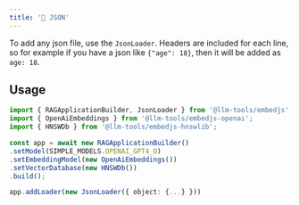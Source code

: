 ---
title: '📃 JSON'
---

To add any json file, use the `JsonLoader`.
Headers are included for each line, so for example if you have a json like `{"age": 18}`, then it will be added as `age: 18`.

## Usage

<CodeGroup>

```ts Example
import { RAGApplicationBuilder, JsonLoader } from '@llm-tools/embedjs';
import { OpenAiEmbeddings } from '@llm-tools/embedjs-openai';
import { HNSWDb } from '@llm-tools/embedjs-hnswlib';

const app = await new RAGApplicationBuilder()
.setModel(SIMPLE_MODELS.OPENAI_GPT4_O)
.setEmbeddingModel(new OpenAiEmbeddings())
.setVectorDatabase(new HNSWDb())
.build();

app.addLoader(new JsonLoader({ object: {...} }))
```
</CodeGroup>


